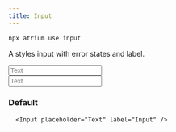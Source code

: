 ```yaml
---
title: Input
---
```



```bash
npx atrium use input
```

A styles input with error states and label.

<div class="not-content">
  <Input placeholder="Text" label="Input" client:load />
  <br />
  <Input placeholder="Text" label="Input" error="Cant be empty" client:load />
</div>


### Default
```tsx
  <Input placeholder="Text" label="Input" />
```
